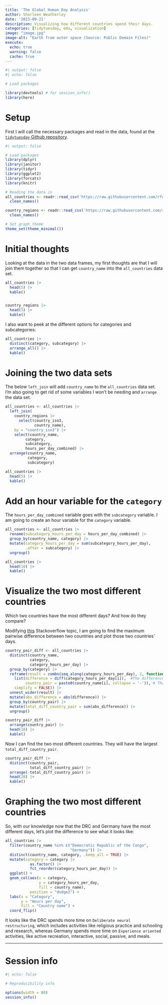 ```yaml
---
title: 'The Global Human Day Analysis'
author: Sharleen Weatherley
date: '2023-09-21'
description: Visualizing how different countries spend their days.
categories: [tidytuesday, eda, visualization]
image: "image.jpg"
image-alt: "Earth from outer space (Source: Public Domain Files)"
execute:
  echo: true
  warning: false
  cache: true
---
```



```r
#| output: false
#| echo: false

# Load packages

library(devtools) # for session_info()
library(here)

```


# Setup

First I will call the necessary packages and read in the data, found at the [`tidytuesday` Github repository](https://github.com/rfordatascience/tidytuesday/blob/master/data/2023/2023-09-12/readme.md).


```r
#| output: false

# Load packages
library(dplyr)
library(janitor)
library(tidyr)
library(ggplot2)
library(forcats)
library(knitr)

# Reading the data in
all_countries <- readr::read_csv('https://raw.githubusercontent.com/rfordatascience/tidytuesday/master/data/2023/2023-09-12/all_countries.csv') |> 
  clean_names()

country_regions <- readr::read_csv('https://raw.githubusercontent.com/rfordatascience/tidytuesday/master/data/2023/2023-09-12/country_regions.csv') |> 
  clean_names()

# Set graph theme
theme_set(theme_minimal())

```


# Initial thoughts

Looking at the data in the two data frames, my first thoughts are that I will join them together so that I can get `country_name` into the `all_countries` data set.

```r

all_countries |> 
  head(5) |>
  kable()


country_regions |> 
  head(5) |> 
  kable()


```

I also want to peek at the different options for categories and subcategories:

```r

all_countries |> 
  distinct(category, subcategory) |> 
  arrange_all() |> 
  kable()

```

# Joining the two data sets

The below `left_join` will add `country_name` to the `all_countries` data set. I'm also going to get rid of some variables I won't be needing and `arrange` the data set.

```r

all_countries <- all_countries |>
  left_join(
    country_regions |>
      select(country_iso3,
             country_name),
    by = "country_iso3") |> 
    select(country_name,
         category,
         subcategory,
         hours_per_day_combined) |> 
  arrange(country_name,
          category,
          subcategory)

all_countries |> 
  head(5) |> 
  kable()

```


# Add an hour variable for the `category`

The `hours_per_day_combined` variable goes with the `subcategory` variable. I am going to create an hour variable for the `category` variable.

```r

all_countries <- all_countries |> 
  rename(subcategory_hours_per_day = hours_per_day_combined) |> 
  group_by(country_name, category) |> 
  mutate(category_hours_per_day = sum(subcategory_hours_per_day),
         .after = subcategory) |> 
  ungroup()

all_countries |> 
  head(10) |> 
  kable()

```


# Visualize the two most different countries

Which two countries have the most different days? And how do they compare?

Modifying [this](https://stackoverflow.com/questions/67714078/how-to-get-the-pairwise-difference-of-all-values-within-uneven-categories-in-r) Stackoverflow topic, I am going to find the maximum pairwise difference between two countries and plot those two countries' days.

```r

country_pair_diff <- all_countries |> 
  distinct(country_name,
           category,
           category_hours_per_day) |> 
  group_by(category) |> 
  reframe(result = combn(seq_along(category_hours_per_day), 2, function(i)
    list(difference = diff(category_hours_per_day[i]),  #The difference
         country_pair = paste0(country_name[i], collapse = '-')), # The pairs
    simplify = FALSE)) |> 
  unnest_wider(result) |> 
  mutate(abs_difference = abs(difference)) |> 
  group_by(country_pair) |> 
  mutate(total_diff_country_pair = sum(abs_difference)) |> 
  ungroup()

country_pair_diff |> 
  arrange(country_pair) |> 
  head(10) |> 
  kable()

```


Now I can find the two most different countries. They will have the largest `total_diff_country_pair`.

```r

country_pair_diff |> 
  distinct(country_pair,
           total_diff_country_pair) |> 
  arrange(-total_diff_country_pair) |> 
  head(20) |> 
  kable()

```

# Graphing the two most different countries

So, with our knowledge now that the DRC and Germany have the most different days, let's plot the difference to see what it looks like:

```r

all_countries |> 
  filter(country_name %in% c("Democratic Republic of the Congo",
                             "Germany")) |> 
  distinct(country_name, category, .keep_all = TRUE) |> 
  mutate(category = category |> 
           as.factor() |> 
           fct_reorder(category_hours_per_day)) |> 
  ggplot() +
  geom_col(aes(x = category,
               y = category_hours_per_day,
               fill = country_name),
           position = "dodge2") +
  labs(x = "Category",
       y = "Hours per day",
       fill = "Country name") +
  coord_flip()

```

It looks like the DRC spends more time on `Deliberate neural restructuring`, which includes activities like religious practice and schooling and research, whereas Germany spends more time on `Experience oriented` activities, like active recreation, interactive, social, passive, and meals.


<hr/>

# Session info

```r
#| echo: false

# Reproducibility info

options(width = 80)
session_info()

```

